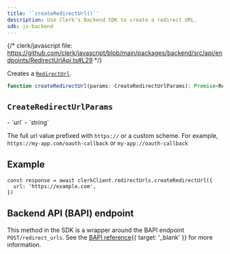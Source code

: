 ```yaml
---
title: '`createRedirectUrl()`'
description: Use Clerk's Backend SDK to create a redirect URL.
sdk: js-backend
---
```


{/* clerk/javascript file: https://github.com/clerk/javascript/blob/main/packages/backend/src/api/endpoints/RedirectUrlApi.ts#L29 */}

Creates a [`RedirectUrl`](/docs/references/backend/types/backend-redirect-url).

```ts
function createRedirectUrl(params: CreateRedirectUrlParams): Promise<RedirectUrl>
```

## `CreateRedirectUrlParams`

<Properties>
  - `url`
  - `string`

  The full url value prefixed with `https://` or a custom scheme. For example, `https://my-app.com/oauth-callback` or `my-app://oauth-callback`
</Properties>

## Example

<Include src="_partials/backend/usage" />

```tsx
const response = await clerkClient.redirectUrls.createRedirectUrl({
  url: 'https://example.com',
})
```

## Backend API (BAPI) endpoint

This method in the SDK is a wrapper around the BAPI endpoint `POST/redirect_urls`. See the [BAPI reference](/docs/references/backend-api/tag/Redirect-URLs#operation/CreateRedirectURL){{ target: '_blank' }} for more information.
